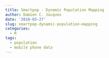 ```yaml
---
title: Smartpop - Dynamic Population Mapping
author: Damien C. Jacques
date: '2018-03-27'
slug: smartpop-dynamic-population-mapping
categories:
  - R
tags:
  - population
  - mobile phone data
---
```



